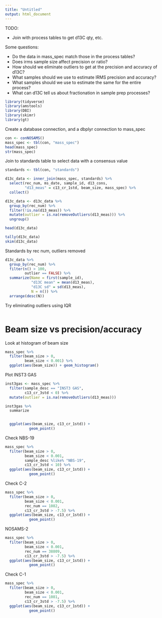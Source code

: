 ```yaml
---
title: "Untitled"
output: html_document
---
```


TODO:

* Join with process tables to get d13C qty, etc.

Some questions:

* Do the data in mass_spec match those in the process tables?
* Does irms sample size affect precision or ratio?
* How should we eliminate outliers to get at the precision and accuracy of d13C?
* What samples should we use to estimate IRMS precision and accuracy?
* What samples should we use to estimate the same for the entire process?
* What can d13C tell us about fractionation in sample prep processes?

```r
library(tidyverse)
library(amstools)
library(DBI)
library(skimr)
library(gt)
```

Create a database connection, and a dbplyr connection to mass_spec

```r
con <- conNOSAMS()
mass_spec <- tbl(con, "mass_spec")
head(mass_spec)
str(mass_spec)
```

Join to standards table to select data with a consensus value

```r
standards <- tbl(con, "standards")

d13c_data <- inner_join(mass_spec, standards) %>% 
  select(rec_num, ms_date, sample_id, d13_cons, 
         "d13_meas" = c13_cr_1std, beam_size, mass_spec) %>%
  collect() 

d13c_data <- d13c_data %>% 
  group_by(rec_num) %>% 
  filter(!is.na(d13_meas)) %>% 
  mutate(outlier = is.na(removeOutliers(d13_meas))) %>% 
  ungroup()

head(d13c_data)

tally(d13c_data)
skim(d13c_data)
```


Standards by rec num, outliers removed

```r
d13c_data %>% 
  group_by(rec_num) %>%
  filter(n() > 100,
         outlier == FALSE) %>% 
  summarize(Name = first(sample_id),
            "d13C mean" = mean(d13_meas),
            "d13C sd" = sd(d13_meas),
            N = n()) %>% 
  arrange(desc(N))
```

Try eliminating outliers using IQR

```r

```

# Beam size vs precision/accuracy

Look at histogram of beam size

```r
mass_spec %>% 
  filter(beam_size > 0,
         beam_size < 0.001) %>%
  ggplot(aes(beam_size)) + geom_histogram()
```

Plot INST3 GAS

```r
inst3gas <- mass_spec %>% 
  filter(sample_desc == "INST3 GAS",
         c13_cr_3std < 0) %>% 
  mutate(outlier = is.na(removeOutliers(d13_meas)))

inst3gas %>% 
  summarize
  

  ggplot(aes(beam_size, c13_cr_1std)) + 
           geom_point()
```

Check NBS-19

```r
mass_spec %>% 
  filter(beam_size > 0,
         beam_size < 0.001,
         sample_desc %like% "NBS-19",
         c13_cr_3std < 10) %>%
  ggplot(aes(beam_size, c13_cr_1std)) + 
           geom_point()
```

Check C-2

```r
mass_spec %>% 
  filter(beam_size > 0,
         beam_size < 0.001,
         rec_num == 1082,
         c13_cr_3std > -7.5) %>%
  ggplot(aes(beam_size, c13_cr_1std)) + 
           geom_point()
```

NOSAMS-2
```r
mass_spec %>% 
  filter(beam_size > 0,
         beam_size < 0.001,
         rec_num == 38809,
         c13_cr_3std > -7.5) %>%
  ggplot(aes(beam_size, c13_cr_1std)) + 
           geom_point()
```

Check C-1

```r
mass_spec %>% 
  filter(beam_size > 0,
         beam_size < 0.001,
         rec_num == 1081,
         c13_cr_3std > -7.5) %>%
  ggplot(aes(beam_size, c13_cr_1std)) + 
           geom_point()
```